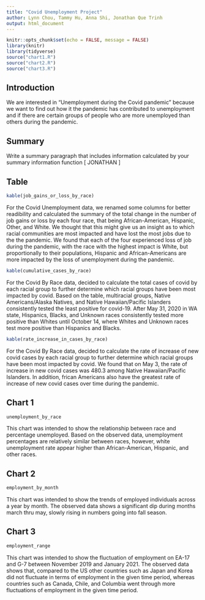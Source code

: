 ```yaml
---
title: "Covid Unemployment Project"
author: Lynn Chou, Tammy Hu, Anna Shi, Jonathan Que Trinh
output: html_document
---
```


```r
knitr::opts_chunk$set(echo = FALSE, message = FALSE)
library(knitr)
library(tidyverse)
source("chart1.R")
source("chart2.R")
source("chart3.R")
```

## Introduction


We are interested in “Unemployment during the Covid pandemic” because we want 
to find out how it the pandemic has contributed to unemployment and if there 
are certain groups of people who are more unemployed than others during the 
pandemic.


## Summary 
Write a summary paragraph that includes information calculated by your summary 
information function [ JONATHAN ]


## Table 

```r
kable(job_gains_or_loss_by_race)
```

For the Covid Unemployment data, we renamed some columns for better
readibility and calculated the summary of the total change in the number of
job gains or loss by each four race, that being African-American, Hispanic, 
Other, and White. We thought that this might give us an insight as to
which racial communities are most impacted and have lost the most jobs due to
the the pandemic.
We found that each of the four experienced loss of job during the 
pandemic, with the race with the highest impact is White, but proportionally
to their populations, Hispanic and African-Americans are more impacted by the
loss of unemployment during the pandemic.


```r
kable(cumulative_cases_by_race)
```

For the Covid By Race data, decided to calculate the total cases of covid
by each racial group to further determine which racial groups have been 
most impacted by covid. Based on the table, multiracial groups, 
Native Americans/Alaska Natives, and Native Hawaiian/Pacific Islanders
consistently tested the least positive for covid-19. After May 31, 2020 in 
WA state, Hispanics, Blacks, and Unknown races consistently tested more 
positive than Whites until October 14, where Whites and Unknown races
test more positive than Hispanics and Blacks.


```r
kable(rate_increase_in_cases_by_race)
```


For the Covid By Race data, decided to calculate the rate of increase of new 
covid cases by each racial group to further determine which racial groups 
have been most impacted by covid. We found that on May 3, the rate
of increase in new covid cases was 480.3 among Native Hawaiian/Pacific
Islanders. In addition, frican Americans also have the greatest rate of 
increase of new covid cases over time during the pandemic.



## Chart 1

```r
unemployment_by_race
```

This chart was intended to show the relationship between race and percentage unemployed. Based on the observed data, unemployment percentages are relatively similar between races, however, white unemployment rate appear higher than African-American, Hispanic, and other races.


## Chart 2
```r
employment_by_month
```

This chart was intended to show the trends of employed individuals across a year by month. The observed data shows a significant dip during months march thru may, slowly rising in numbers going into fall season. 


## Chart 3
```r
employment_range
```


This chart was intended to show the fluctuation of employment on EA-17 and G-7 between November 2019 and January 2021. The observed data shows that, compared to the US other countries such as Japan and Korea did not fluctuate in terms of employment in the given time period, whereas countries such as Canada, Chile, and Columbia went through more fluctuations of employment in the given time period. 


